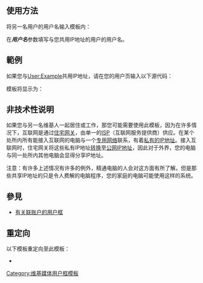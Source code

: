 <noinclude>{{Documentation subpage}}</noinclude>
{{Message_box
|id = 
|backgroundcolor = #E0FFFF
|image  = Information_icon.svg
|heading = 用户框使用注意事项
|message = 用户在使用此用户框前，必须熟悉'''[[Wikipedia:SOCK|维基百科使用多重账户的方针]]'''，而账户不会用来操作傀儡。
}}
== 使用方法 ==
将另一名用户的用户名输入模板内：
:{{tl|User 共用IP地址|''用户名''}}

在'''''用户名'''''参数填写与您共用IP地址的用户的用户名。

== 範例 ==
如果您与[[User:Example]]共用IP地址，请在您的用户页输入以下源代码：
:{{tl|User 共用IP地址|Example}}

模板将显示为：

{{Userbox|lightskyblue|#DFD|[[Image:Nuvola apps kdmconfig.png|50px]]|这名用户有时可能会与[[User:Example]]共用IP地址。}}
{{brClear}}

==非技术性说明==
如果您与另一名维基人一起居住或工作，那您可能需要使用此模板，因为在许多情况下，互联网是通过[[住宅网关]]，由单一的[[ISP]]（互联网服务提供商）供应。在某个处所内所有能接入互联网的电脑与一个[[专用网络]]联系，有着[[专用网络#用途|私有的IP地址]]。接入互联网时，住宅网关将这些私有IP地址[[网络地址转换|转换]]至[[路由|公网]][[IP地址]]，因此对于外界，您的电脑与同一处所内其他电脑会显得分享IP地址。

注意：有许多上述情况有许多的例外，精通电脑的人会对这方面有所了解。但是那些共享IP地址的只是令人费解的电脑程序，您的家庭的电脑可能使用这样的系统。

== 參見 ==
*[[:en:Wikipedia:Userboxes/Wikipedia/Related accounts|有关联账户的用户框]]{{en icon}}

==重定向==
以下模板重定向至此模板：
*{{tl|User shared IP address}}

<includeonly>
<!-- 本行下加入模板的分類 -->
[[Category:维基媒体用户框模板]]
</includeonly>